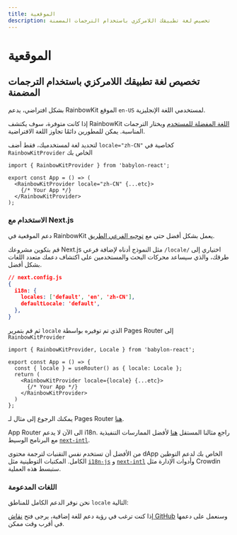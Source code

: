 ```yaml
---
title: الموقعية
description: تخصيص لغة تطبيقك اللامركزي باستخدام الترجمات المضمنة
---
```


# الموقعية

## تخصيص لغة تطبيقك اللامركزي باستخدام الترجمات المضمنة

بشكل افتراضي، يدعم RainbowKit الموقع `en-US` لمستخدمي اللغة الإنجليزية.

إذا كانت متوفرة، سوف يكتشف RainbowKit [اللغة المفضلة للمستخدم](https://developer.mozilla.org/en-US/docs/Web/API/Navigator/language) ويختار الترجمات المناسبة. يمكن للمطورين دائمًا تجاوز اللغة الافتراضية.

لتحديد لغة لمستخدميك، فقط أضف `locale="zh-CN"` كخاصية في `RainbowKitProvider` الخاص بك

```tsx
import { RainbowKitProvider } from 'babylon-react';

export const App = () => (
  <RainbowKitProvider locale="zh-CN" {...etc}>
    {/* Your App */}
  </RainbowKitProvider>
);
```

### الاستخدام مع Next.js

دعم الموقعية في RainbowKit يعمل بشكل أفضل حتى مع [توجيه الفرعي الطريق](https://nextjs.org/docs/pages/building-your-application/routing/internationalization#sub-path-routing).

قم بتكوين مشروعك Next.js مثل النموذج أدناه لإضافة فرعي `/locale/` اختياري إلى طرقك، والذي سيساعد محركات البحث والمستخدمين على اكتشاف دعمك متعدد اللغات بشكل أفضل.

```json
// next.config.js
{
  i18n: {
    locales: ['default', 'en', 'zh-CN'],
    defaultLocale: 'default',
  },
}
```

ثم قم بتمرير `locale` الذي تم توفيره بواسطة Pages Router إلى `RainbowKitProvider`

```tsx
import { RainbowKitProvider, Locale } from 'babylon-react';

export const App = () => {
  const { locale } = useRouter() as { locale: Locale };
  return (
    <RainbowKitProvider locale={locale} {...etc}>
      {/* Your App */}
    </RainbowKitProvider>
  )
};
```

يمكنك الرجوع إلى مثال لـ Pages Router [هنا](https://github.com/rainbow-me/rainbowkit/tree/main/examples/with-next).

App Router الى الآن لا يدعم i18n. راجع مثالنا المستقل [هنا](https://github.com/rainbow-me/rainbowkit/tree/main/examples/with-next-app-i18n) لأفضل الممارسات التنفيذية مع البرنامج الوسيط [`next-intl`](https://github.com/amannn/next-intl).

من الأفضل أن تستخدم نفس التقنيات لترجمة محتوى dApp الخاص بك لدعم التوطين الكامل. المكتبات التوطينية مثل [`i18n-js`](https://github.com/fnando/i18n) و [`next-intl`](https://github.com/amannn/next-intl) وأدوات الإدارة مثل Crowdin ستبسط هذه العملية.

### اللغات المدعومة

نحن نوفر الدعم الكامل للمناطق `locale` التالية:

<Table
  header={[
    'اللغة', 'المنطقة', 'اللغة المحلية', 'الاختصار'
  ]}
  dataTypes={[
    'string', 'string', 'code', 'code'
  ]}
  data={[
    ['English', 'الولايات المتحدة 🇺🇸', 'en-US', 'en'],
    ['中文', 'الصين 🇨🇳', 'zh-CN', 'zh-Hans', 'zh'],
    ['繁體中文', 'هونج كونج 🇭🇰', 'zh-HK'],
    ['繁體中文', 'تايوان 🇹🇼', 'zh-TW', 'zh-Hant'],
    ['हिंदी', 'الهند 🇮🇳', 'hi-IN', 'hi'],
    ['Español', 'أمريكا اللاتينية 🌎', 'es-419', 'es'],
    ['Français', 'فرنسا 🇫🇷', 'fr-FR', 'fr'],
    ['العربية', 'الشرق الأوسط 🌍', 'ar-AR', 'ar'],
    ['Português', 'البرازيل 🇧🇷', 'pt-BR', 'pt'],
    ['Русский', 'روسيا 🇷🇺', 'ru-RU', 'ru'],
    ['Bahasa Indonesia', 'إندونيسيا 🇮🇩', 'id-ID', 'id'],
    ['日本語', 'اليابان 🇯🇵', 'ja-JP', 'ja'],
    ['Türkçe', 'تركيا 🇹🇷', 'tr-TR', 'tr'],
    ['한국어', 'كوريا الجنوبية 🇰🇷', 'ko-KR', 'ko'],
    ['ภาษาไทย', 'تايلاند 🇹🇭', 'th-TH', 'th'],
    ['українська', 'أوكرانيا 🇺🇦', 'uk-UA', 'ua'],
  ]}
/>

إذا كنت ترغب في رؤية دعم للغة إضافية، يرجى فتح [نقاش GitHub](https://github.com/rainbow-me/rainbowkit/discussions/new?category=ideas) وسنعمل على دعمها في أقرب وقت ممكن.
